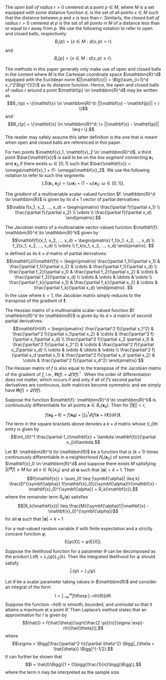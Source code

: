 \appendix

\chapter{Chapter 3}\label{appendix:A}
\index{Appendix@\emph{Appendix A}}

\section{Definitions and Notation}

\subsection{Open Balls and Closed Balls}

The *open ball of radius* $r > 0$ centered at a point $p \in M$, where $M$ is a set equipped with some distance function $d$, is the set of all points $x \in M$ such that the distance between $p$ and $x$ is less than $r$. Similarly, the *closed ball of radius* $r > 0$ centered at $p$ is the set of all points in $M$ of a distance less than or equal to $r$ away from $p$. We use the following notation to refer to open and closed balls, respectively: $$B_r(p) = \{x \in M: d(x, p) < r \}$$ and $$B_r[p] = \{x \in M: d(x, p) \leq r \}.$$

The methods in this paper generally only make use of open and closed balls in the context where $M$ is the Cartesian coordinate space $\mathbbm{R}^d$ equipped with the Euclidean norm $||\mathbf{x}|| = \Big(\sum_{i=1}^d x_i^2\Big)^{1/2}$ as its distance function. Hence, the open and closed balls of radius $r$ around a point $\mathbf{p} \in \mathbbm{R}^d$ may be written as $$B_r(p) = \{\mathbf{x} \in \mathbbm{R}^d: ||\mathbf{x} - \mathbf{p}|| < r \}$$ and $$B_r[p] = \{\mathbf{x} \in \mathbbm{R}^d: \> ||\mathbf{x} - \mathbf{p}|| \leq r \}.$$ The reader may safely assume this latter definition is the one that is meant when open and closed balls are referenced in this paper.

\subsection{Line Segments}

For two points $\mathbf{x}_1, \mathbf{x}_2 \in \mathbbm{R}^d$, a third point $\bar{\mathbf{x}}$ is said to be on the *line segment* connecting $\mathbf{x}_1$ and $\mathbf{x}_2$ if there exists $\omega \in [0, 1]$ such that $\bar{\mathbf{x}} = \omega\mathbf{x}_1 + (1- \omega)\mathbf{x}_2$.  We use the following notation to refer to such line segments: $$LS(\mathbf{x}_1, \mathbf{x}_2) = \{\omega\mathbf{x}_1 + (1- \omega)\mathbf{x}_2: \> \omega \in [0, 1]\}.$$

\subsection{Derivatives of Multivariable Functions}

\subsubsection{Gradient}

The *gradient* of a multivariable scalar-valued function $f: \mathbbm{R}^d \to \mathbbm{R}$ is given by its $d\times 1$ vector of partial derivatives:
$$\nabla f(x_1, x_2, ..., x_d) = 
\begin{pmatrix}
\frac{\partial f}{\partial x_1} \\
\frac{\partial f}{\partial x_2} \\
\vdots \\
\frac{\partial f}{\partial x_d}
\end{pmatrix}.$$

\subsubsection{Jacobian Matrix}

The *Jacobian matrix* of a multivariable vector-valued function $\mathbf{f}: \mathbbm{R}^d \to \mathbbm{R}^k$ given by
$$\mathbf{f}(x_1, x_2, ..., x_d) = 
\begin{pmatrix}
f_1(x_1, x_2, ..., x_d) \\
f_2(x_1, x_2, ..., x_d) \\
\vdots \\
f_k(x_1, x_2, ..., x_d)
\end{pmatrix}.
$$ is defined as its $k \times d$ matrix of partial derivatives:
$$\mathbf{J}(\mathbf{f}) = 
\begin{pmatrix} 
\frac{\partial f_1}{\partial x_1} & \frac{\partial f_1}{\partial x_2} & \cdots & \frac{\partial f_1}{\partial x_d} \\ 
\frac{\partial f_2}{\partial x_1} & \frac{\partial f_2}{\partial x_2} & \cdots & \frac{\partial f_2}{\partial x_d} \\ 
\vdots & \vdots & \ddots & \vdots \\ 
\frac{\partial f_k}{\partial x_1} & \frac{\partial f_k}{\partial x_2} & \cdots & \frac{\partial f_k}{\partial x_d}
\end{pmatrix}.
$$ In the case where $k = 1$, the Jacobian matrix simply reduces to the transpose of the gradient of $\mathbf{f}$.

\subsubsection{Hessian Matrix} The Hessian matrix of a multivariable scalar-valued function $f: \mathbbm{R}^d \to \mathbbm{R}$ is given by its $d\times d$ matrix of second partial derivatives:
$$\mathbf{H}(f) = 
\begin{pmatrix} 
\frac{\partial^2 f}{\partial x_1^2} & \frac{\partial^2  f}{\partial x_1\partial x_2} & \cdots & \frac{\partial^2  f}{\partial x_1\partial x_d} \\ 
\frac{\partial^2  f}{\partial  x_2 \partial x_1} & \frac{\partial^2  f}{\partial x_2^2} & \cdots & \frac{\partial^2  f}{\partial x_2\partial x_d} \\ 
\vdots & \vdots & \ddots & \vdots \\ 
\frac{\partial^2  f}{\partial  x_d \partial x_1} & \frac{\partial^2  f}{\partial x_d \partial x_2} & \cdots & \frac{\partial^2  f}{\partial x_d^2}
\end{pmatrix}
$$ The Hessian matrix of $f$ is also equal to the transpose of the Jacobian matrix of the gradient of $f$, i.e., $\mathbf{H}(f) = \mathbf{J}(\nabla f)^\top$. When the order of differentiation does not matter, which occurs if and only if all of $f$'s second partial derivatives are continuous, both matrices become symmetric and we simply have $\mathbf{H}(f) = \mathbf{J}(\nabla f)$. 

\section{The Mean-Value Theorem for Multivariable Vector-Valued Functions}

Suppose the function $\mathbf{f}: \mathbbm{R}^d \to \mathbbm{R}^k$ is continuously differentiable for all points $\mathbf{x} \in B_r(\mathbf{x}_0)$. Then for $||\mathbf{t}|| < r$, $$f(\mathbf{x_0} + \mathbf{t}) = f(\mathbf{x_0}) + \Bigg[\int_0^1\mathbf{J}\big(f(\mathbf{x} + \lambda \mathbf{t})\Big)d\lambda\Bigg]\mathbf{t}.$$ The term in the square brackets above denotes a $k \times d$ matrix whose $(i, j)$th entry is given by $$\int_{0}^1 \frac{\partial f_i(\mathbf{x} + \lambda \mathbf{t})}{\partial x_j}d\lambda.$$

\section{Taylor's Theorem}

Let $f: \mathbbm{R}^d \to \mathbbm{R}$ be a function that is $(k+1)$-times continuously differentiable in a neighborhood $N_r(\mathbf{x}_0)$ of some point $\mathbf{x}_0 \in \mathbbm{R}^d$ and suppose there exists $M$ satisfying $|D^{\symbf\alpha}f| \leq M$ for all $x \in N_r(x_0)$ and all $\symbf{\alpha}$ such that $|\symbf{\alpha}| = k + 1$. Then $$f(\mathbf{x}) = \sum_{0 \leq |\symbf{\alpha}| \leq k} \frac{D^{\symbf{\alpha}} f(\mathbf{x}_0)}{\symbf{\alpha}!}(\mathbf{x} - \mathbf{x}_0)^{\symbf{\alpha}} + R_k(\mathbf{x}),$$ where the remainder term $R_k(\mathbf{x})$ satisfies $$|R_k(\mathbf{x})| \leq \frac{M}{\symbf{\alpha}!}|\mathbf{x} - \mathbf{x}_0|^{\symbf{\alpha}}$$ for all $\symbf{\alpha}$ such that $|\symbf{\alpha}| = k + 1$

\section{Jensen's Inequality}

For a real-valued random variable $X$ with finite expectation and a strictly concave function $\varphi$, $$\text{E}[\varphi(X)] < \varphi(\text{E}[X]).$$

\chapter{Chapter 5}\label{appendix:B}
\index{Appendix@\emph{Appendix B}}

\section{Desirable Properties of the Integrated Likelihood}

\subsection{Property 1}

Suppose the likelihood function for a parameter $\theta$ can be decomposed as the product $L(\theta) = L_1(\psi)L_2(\lambda)$. Then the integrated likelihood for $\psi$ should satisfy $$\bar{L}(\psi) = L_1(\psi).$$

\subsection{Property 2}

\subsection{Property 3}

\subsection{Property 4}

\section{Laplace's Method}

Let $\theta$ be a scalar parameter taking values in $\mathbbm{R}$ and consider an integral of the form $$I = \int_{-\infty}^{\infty} f(\theta) \exp[-nh(\theta)]d\theta.$$ Suppose the function $-h(\theta)$ is smooth, bounded, and unimodal so that it attains a maximum at a point $\hat{\theta}$. Then Laplace's method states that an approximation for $I$ is given by $$\hat{I} = f(\hat{\theta})\sqrt{\frac{2 \pi}{n}}\sigma \exp[-nh(\hat{\theta})],$$
where $$\sigma = \Bigg[\frac{\partial^2 h}{\partial \theta^2} \Bigg|_{\theta = \hat{\theta}} \Bigg]^{-1/2}.$$ It can further be shown that $$I = \hat{I}\Bigg\{1 + O\bigg(\frac{1}{n}\bigg)\Bigg\},$$ where the term $n$ may be interpreted as the sample size.



